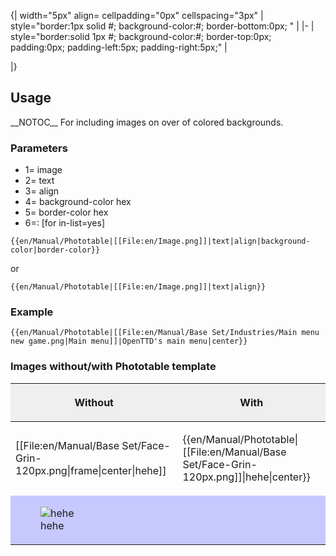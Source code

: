 {{{6|}}}{| width="5px" align={{{3}}} cellpadding="0px" cellspacing="3px"
| style="border:1px solid #{{{5|c7c8fe}}}; background-color:#{{{4|F8F8FF}}}; border-bottom:0px; " | {{{1}}}
|-
|  style="border:solid 1px #{{{5|c7c8fe}}}; background-color:#{{{4|F8F8FF}}}; border-top:0px; padding:0px; padding-left:5px; padding-right:5px;" | <p style="font-size: 85%">{{{2}}}</p>
|}<noinclude>

==Usage==
__NOTOC__
For including images on over of colored backgrounds.

===Parameters===
*1= image
*2= text
*3= align
*4= background-color hex
*5= border-color hex
*6=: [for in-list=yes]
<pre>
{{en/Manual/Phototable|[[File:en/Image.png]]|text|align|background-color|border-color}}
</pre>
or
<pre>
{{en/Manual/Phototable|[[File:en/Image.png]]|text|align}}
</pre>

===Example===
<pre>{{en/Manual/Phototable|[[File:en/Manual/Base Set/Industries/Main menu new game.png|Main menu]]|OpenTTD's main menu|center}}</pre>
{{en/Manual/Phototable|[[File:en/Manual/Base Set/Industries/Main menu new game.png|Main menu]]|OpenTTD's main menu|center}}

===Images without/with Phototable template===

{|border="2" width="100%" cellspacing="4" cellpadding="3" rules="all" style="margin:1em 1em 1em 0; border:solid 1px #AAAAAA;"
!width='50%' style="background:#efefef;"|Without
!width='50%' style="background:#efefef;"|With
|-
|<nowiki>[[File:en/Manual/Base Set/Face-Grin-120px.png|frame|center|hehe]]</nowiki>
|<nowiki>{{en/Manual/Phototable|[[File:en/Manual/Base Set/Face-Grin-120px.png]]|hehe|center}}</nowiki>
|-
| style="background:#c7c8fe;"|[[File:en/Manual/Base Set/Face-Grin-120px.png|frame|center|hehe]]
| style="background:#c7c8fe;"|
{{en/Manual/Phototable|[[File:en/Manual/Base Set/Face-Grin-120px.png]]|hehe|center}}
|}

</noinclude>